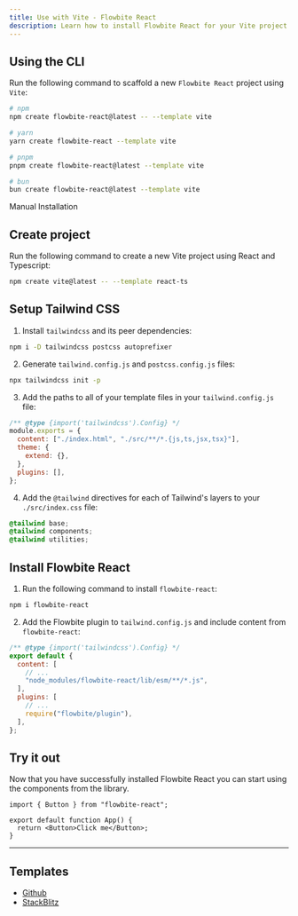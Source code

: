 ```yaml
---
title: Use with Vite - Flowbite React
description: Learn how to install Flowbite React for your Vite project and start developing modern web applications with interactive components
---
```


## Using the CLI

Run the following command to scaffold a new `Flowbite React` project using `Vite`:

```bash
# npm
npm create flowbite-react@latest -- --template vite

# yarn
yarn create flowbite-react --template vite

# pnpm
pnpm create flowbite-react@latest --template vite

# bun
bun create flowbite-react@latest --template vite
```

<TextDivider>Manual Installation</TextDivider>

## Create project

Run the following command to create a new Vite project using React and Typescript:

```bash
npm create vite@latest -- --template react-ts
```

## Setup Tailwind CSS

1. Install `tailwindcss` and its peer dependencies:

```bash
npm i -D tailwindcss postcss autoprefixer
```

2. Generate `tailwind.config.js` and `postcss.config.js` files:

```bash
npx tailwindcss init -p
```

3. Add the paths to all of your template files in your `tailwind.config.js` file:

```js {3}
/** @type {import('tailwindcss').Config} */
module.exports = {
  content: ["./index.html", "./src/**/*.{js,ts,jsx,tsx}"],
  theme: {
    extend: {},
  },
  plugins: [],
};
```

4. Add the `@tailwind` directives for each of Tailwind's layers to your `./src/index.css` file:

```css
@tailwind base;
@tailwind components;
@tailwind utilities;
```

## Install Flowbite React

1. Run the following command to install `flowbite-react`:

```bash
npm i flowbite-react
```

2. Add the Flowbite plugin to `tailwind.config.js` and include content from `flowbite-react`:

```js {5,9}
/** @type {import('tailwindcss').Config} */
export default {
  content: [
    // ...
    "node_modules/flowbite-react/lib/esm/**/*.js",
  ],
  plugins: [
    // ...
    require("flowbite/plugin"),
  ],
};
```

## Try it out

Now that you have successfully installed Flowbite React you can start using the components from the library.

```tsx
import { Button } from "flowbite-react";

export default function App() {
  return <Button>Click me</Button>;
}
```

<hr />

## Templates

- [Github](https://github.com/themesberg/flowbite-react-template-vite)
- [StackBlitz](https://stackblitz.com/edit/flowbite-react-template-vite)
